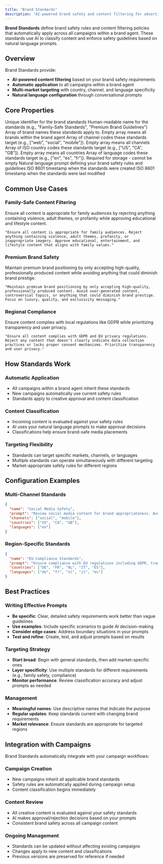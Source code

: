 ```yaml
---
title: "Brand Standards"
description: "AI-powered brand safety and content filtering for advertising campaigns"
---
```


**Brand Standards** define brand safety rules and content filtering policies that automatically apply across all campaigns within a brand agent. These standards use AI to classify content and enforce safety guidelines based on natural language prompts.

## Overview

Brand Standards provide:
- **AI-powered content filtering** based on your brand safety requirements
- **Automatic application** to all campaigns within a brand agent  
- **Multi-market targeting** with country, channel, and language specificity
- **Natural language configuration** through conversational prompts

## Core Properties

<ResponseField name="id" type="string" required>
  Unique identifier for the brand standards
</ResponseField>

<ResponseField name="name" type="string" required>
  Human-readable name for the standards (e.g., "Family-Safe Standards", "Premium Brand Guidelines")
</ResponseField>

<ResponseField name="brands" type="string[]" required>
  Array of brand names these standards apply to. Empty array means all brands within the brand agent
</ResponseField>

<ResponseField name="channels" type="string[]" required>
  Array of channel codes these standards target (e.g., ["web", "social", "mobile"]). Empty array means all channels
</ResponseField>

<ResponseField name="countries" type="string[]" required>
  Array of ISO country codes these standards target (e.g., ["US", "CA", "GB"]). Empty array means all countries
</ResponseField>

<ResponseField name="languages" type="string[]" required>
  Array of language codes these standards target (e.g., ["en", "es", "fr"]). Required for storage - cannot be empty
</ResponseField>

<ResponseField name="prompt" type="string" required>
  Natural language prompt defining your brand safety rules and guidelines
</ResponseField>

<ResponseField name="createdAt" type="datetime" required>
  ISO 8601 timestamp when the standards were created
</ResponseField>

<ResponseField name="updatedAt" type="datetime" required>
  ISO 8601 timestamp when the standards were last modified
</ResponseField>

## Common Use Cases

### Family-Safe Content Filtering
Ensure all content is appropriate for family audiences by rejecting anything containing violence, adult themes, or profanity while approving educational and lifestyle content.

```
"Ensure all content is appropriate for family audiences. Reject anything containing violence, adult themes, profanity, or inappropriate imagery. Approve educational, entertainment, and lifestyle content that aligns with family values."
```

### Premium Brand Safety
Maintain premium brand positioning by only accepting high-quality, professionally produced content while avoiding anything that could diminish brand prestige.

```
"Maintain premium brand positioning by only accepting high-quality, professionally produced content. Avoid user-generated content, controversial topics, or anything that could diminish brand prestige. Focus on luxury, quality, and exclusivity messaging."
```

### Regional Compliance
Ensure content complies with local regulations like GDPR while prioritizing transparency and user privacy.

```
"Ensure all content complies with GDPR and EU privacy regulations. Reject any content that doesn't clearly indicate data collection practices or lacks proper consent mechanisms. Prioritize transparency and user privacy."
```

## How Standards Work

### Automatic Application
- All campaigns within a brand agent inherit these standards
- New campaigns automatically use current safety rules
- Standards apply to creative approval and content classification

### Content Classification
- Incoming content is evaluated against your safety rules
- AI uses your natural language prompts to make approval decisions
- Classifications help ensure brand-safe media placements

### Targeting Flexibility
- Standards can target specific markets, channels, or languages
- Multiple standards can operate simultaneously with different targeting
- Market-appropriate safety rules for different regions

## Configuration Examples

### Multi-Channel Standards
```json
{
  "name": "Social Media Safety",
  "prompt": "Review social media content for brand appropriateness. Avoid controversial political content, ensure family-friendly messaging, and maintain professional tone.",
  "channels": ["social", "mobile"],
  "countries": ["US", "CA", "GB"],
  "languages": ["en"]
}
```

### Region-Specific Standards
```json
{
  "name": "EU Compliance Standards",
  "prompt": "Ensure compliance with EU regulations including GDPR, transparency requirements, and local advertising standards.",
  "countries": ["DE", "FR", "NL", "IT", "ES"],
  "languages": ["de", "fr", "nl", "it", "es"]
}
```

## Best Practices

### Writing Effective Prompts
- **Be specific**: Clear, detailed safety requirements work better than vague guidelines
- **Use examples**: Include specific scenarios to guide AI decision-making  
- **Consider edge cases**: Address boundary situations in your prompts
- **Test and refine**: Create, test, and adjust prompts based on results

### Targeting Strategy
- **Start broad**: Begin with general standards, then add market-specific ones
- **Layer specificity**: Use multiple standards for different requirements (e.g., family safety, compliance)
- **Monitor performance**: Review classification accuracy and adjust prompts as needed

### Management
- **Meaningful names**: Use descriptive names that indicate the purpose
- **Regular updates**: Keep standards current with changing brand requirements
- **Market relevance**: Ensure standards are appropriate for targeted regions

## Integration with Campaigns

Brand Standards automatically integrate with your campaign workflows:

### Campaign Creation
- New campaigns inherit all applicable brand standards
- Safety rules are automatically applied during campaign setup
- Content classification begins immediately

### Content Review
- All creative content is evaluated against your safety standards
- AI makes approval/rejection decisions based on your prompts
- Consistent brand safety across all campaign content

### Ongoing Management
- Standards can be updated without affecting existing campaigns
- Changes apply to new content and classifications
- Previous versions are preserved for reference if needed